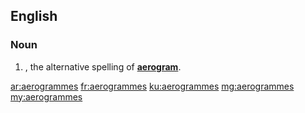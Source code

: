 ==English==

===Noun===
{{head|en|noun plural form}}

# {{plural of|aerogramme|lang=en}}, the alternative spelling of '''[[aerogram]]'''.

[[ar:aerogrammes]]
[[fr:aerogrammes]]
[[ku:aerogrammes]]
[[mg:aerogrammes]]
[[my:aerogrammes]]